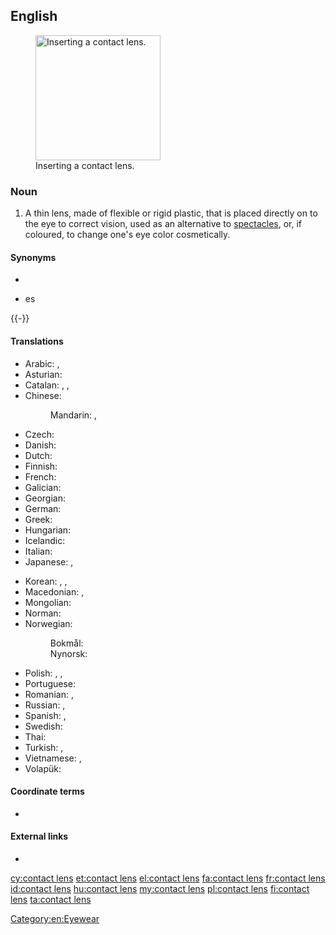 {{also|contactlens|contact-lens}}
==English==
[[Image:Contact Lens Ayala.jpg|thumb|200px|Inserting a contact lens.]]

===Noun===
{{en-noun|head=[[contact]] [[lens]]|contact lenses}}

# A thin lens, made of flexible or rigid plastic, that is placed directly on to the eye to correct vision, used as an alternative to [[spectacles]], or, if coloured, to change one's eye color cosmetically.

====Synonyms====
* {{l|en|contact}}
* {{l|en|lens}}es

{{-}}

====Translations====
{{trans-top|thin lens placed directly on the eye}}
* Arabic: {{t|ar|عدسَة لاقصَة|f}}, {{t|ar|عَدَسَة|f}}
* Asturian: {{t|ast|lentilla|f}}
* Catalan: {{t|ca|lent de contacte|f}}, {{t|ca|lentilla|f}}, {{t|ca|lentícula|f}}
* Chinese:
*: Mandarin: {{t+|cmn|隱形眼鏡|sc=Hani}}, {{t+|cmn|隱形眼镜|tr=yǐnxíng yǎnjìng|sc=Hani}}
* Czech: {{t|cs|kontaktní čočka|f}}
* Danish: {{t+|da|kontaktlinse|c}}
* Dutch: {{t+|nl|contactlens|f}}
* Finnish: {{t+|fi|piilolinssi}}
* French: {{t+|fr|lentille de contact|f}}
* Galician: {{t|gl|lente de contacto|f}}
* Georgian: {{t|ka|კონტაქტური ლინზა}}
* German: {{t+|de|Kontaktlinse|f}}
* Greek: {{t+|el|φακός επαφής|m}}
* Hungarian: {{t+|hu|kontaktlencse}}
* Icelandic: {{t|is|augnlinsa|f}}
* Italian: {{t|it|lente a contatto|f}}
* Japanese: {{t|ja|コンタクトレンズ|tr=kontakuto renzu}}, {{t+|ja|コンタクト|tr=kontakuto|sc=Jpan}}
{{trans-mid}}
* Korean: {{t|ko|콘택트 렌즈|sc=Kore}}, {{t+|ko|렌즈|sc=Kore}}, {{t|ko|콘택트|sc=Kore}}
* Macedonian: {{t|mk|контактна леќа|f|tr=kóntaktna léḱa}}, {{t|mk|контактни леќи|p|tr=kóntaktni léḱi}}
* Mongolian: {{t|mn|контакт линз|sc=Cyrl}}
* Norman: {{t|nrf|cricot d'contact|m}}
* Norwegian:
*: Bokmål: {{t|nb|kontaktlinse|m|f}}
*: Nynorsk: {{t|nn|kontaktlinse|f}}
* Polish: {{t+|pl|szkło kontaktowe|n}}, {{t+|pl|soczewka kontaktowa|f}}, {{t+|pl|kontakt|m-in}} {{qualifier|colloquial}}
* Portuguese: {{t+|pt|lente de contato|f}}
* Romanian: {{t+|ro|lentilă de contact|f}}, {{t|ro|lentile de contact|f-p}}
* Russian: {{t+|ru|конта́ктная ли́нза|f}}, {{t+|ru|ли́нза|f}}
* Spanish: {{t|es|lentilla|f}}, {{t|es|lente de contacto|m}}
* Swedish: {{t+|sv|kontaktlins|c}}
* Thai: {{t|th|เลนส์สัมผัส|sc=Thai}}
* Turkish: {{t+|tr|lens}}, {{t|tr|kontakt lens}}
* Vietnamese: {{t|vi|kính áp tròng}}, {{t|vi|kính sát tròng}}
* Volapük: {{t|vo|kontagalentül}}
{{trans-bottom}}

====Coordinate terms====
* {{l|en|spectacles}}

====External links====
* {{pedialite}}

[[Category:en:Eyewear]]

[[cy:contact lens]]
[[et:contact lens]]
[[el:contact lens]]
[[fa:contact lens]]
[[fr:contact lens]]
[[id:contact lens]]
[[hu:contact lens]]
[[my:contact lens]]
[[pl:contact lens]]
[[fi:contact lens]]
[[ta:contact lens]]